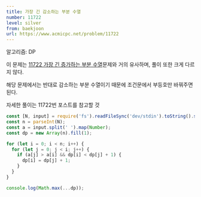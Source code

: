 ```yaml
---
title: 가장 긴 감소하는 부분 수열
number: 11722
level: silver
from: baekjoon
url: https://www.acmicpc.net/problem/11722
---
```


알고리즘: DP

이 문제는 [11722 가장 긴 증가하는 부분 수열](/cp/baekjoon/11722)문제와 거의 유사하며, 풀이 또한 크게 다르지 않다.

해당 문제에서는 반대로 감소하는 부분 수열이기 때문에 조건문에서 부등호만 바꿔주면 된다.

자세한 풀이는 11722번 포스트를 참고할 것

```js
const [N, input] = require('fs').readFileSync('dev/stdin').toString().split('\n');
const n = parseInt(N);
const a = input.split(' ').map(Number);
const dp = new Array(n).fill(1);

for (let i = 0; i < n; i++) {
  for (let j = 0; j < i; j++) {
    if (a[j] > a[i] && dp[i] < dp[j] + 1) {
      dp[i] = dp[j] + 1;
    }
  }
}

console.log(Math.max(...dp));
```
